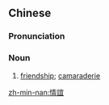 {{also|情谊}}
==Chinese==
{{zh-forms|s=情谊}}

===Pronunciation===
{{zh-pron
|m=qíngyì
|c=cing4 ji4
|mn=chêng-gî/twv:chêng-gī
|cat=n
}}

===Noun===
{{zh-noun}}

# [[friendship]]; [[camaraderie]]

[[zh-min-nan:情誼]]